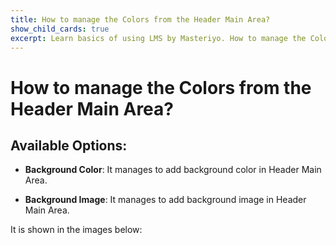 ---
title: How to manage the Colors from the Header Main Area?
show_child_cards: true
excerpt: Learn basics of using LMS by Masteriyo. How to manage the Colors from the Header Main Area.
---

# How to manage the Colors from the Header Main Area?

## Available Options:

- **Background Color**: It manages to add background color in Header Main Area.

- **Background Image**: It manages to add background image in Header Main Area.

It is shown in the images below:

